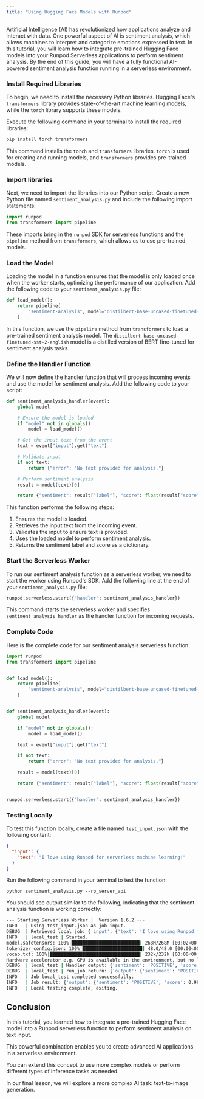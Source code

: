 ```yaml
---
title: "Using Hugging Face Models with Runpod"
---
```


Artificial Intelligence (AI) has revolutionized how applications analyze and interact with data. One powerful aspect of AI is sentiment analysis, which allows machines to interpret and categorize emotions expressed in text. In this tutorial, you will learn how to integrate pre-trained Hugging Face models into your Runpod Serverless applications to perform sentiment analysis. By the end of this guide, you will have a fully functional AI-powered sentiment analysis function running in a serverless environment.

### Install Required Libraries

To begin, we need to install the necessary Python libraries. Hugging Face's `transformers` library provides state-of-the-art machine learning models, while the `torch` library supports these models.

Execute the following command in your terminal to install the required libraries:

```bash
pip install torch transformers
```

This command installs the `torch` and `transformers` libraries. `torch` is used for creating and running models, and `transformers` provides pre-trained models.

### Import libraries

Next, we need to import the libraries into our Python script. Create a new Python file named `sentiment_analysis.py` and include the following import statements:

```python sentiment_analysis.py
import runpod
from transformers import pipeline
```

These imports bring in the `runpod` SDK for serverless functions and the `pipeline` method from `transformers`, which allows us to use pre-trained models.

### Load the Model

Loading the model in a function ensures that the model is only loaded once when the worker starts, optimizing the performance of our application. Add the following code to your `sentiment_analysis.py` file:

```python sentiment_analysis.py
def load_model():
    return pipeline(
        "sentiment-analysis", model="distilbert-base-uncased-finetuned-sst-2-english"
    )
```

In this function, we use the `pipeline` method from `transformers` to load a pre-trained sentiment analysis model. The `distilbert-base-uncased-finetuned-sst-2-english` model is a distilled version of BERT fine-tuned for sentiment analysis tasks.

### Define the Handler Function

We will now define the handler function that will process incoming events and use the model for sentiment analysis. Add the following code to your script:

```python sentiment_analysis.py
def sentiment_analysis_handler(event):
    global model

    # Ensure the model is loaded
    if "model" not in globals():
        model = load_model()

    # Get the input text from the event
    text = event["input"].get("text")

    # Validate input
    if not text:
        return {"error": "No text provided for analysis."}

    # Perform sentiment analysis
    result = model(text)[0]

    return {"sentiment": result["label"], "score": float(result["score"])}
```

This function performs the following steps:

1. Ensures the model is loaded.
2. Retrieves the input text from the incoming event.
3. Validates the input to ensure text is provided.
4. Uses the loaded model to perform sentiment analysis.
5. Returns the sentiment label and score as a dictionary.

### Start the Serverless Worker

To run our sentiment analysis function as a serverless worker, we need to start the worker using Runpod's SDK. Add the following line at the end of your `sentiment_analysis.py` file:

```python sentiment_analysis.py
runpod.serverless.start({"handler": sentiment_analysis_handler})
```

This command starts the serverless worker and specifies `sentiment_analysis_handler` as the handler function for incoming requests.

### Complete Code

Here is the complete code for our sentiment analysis serverless function:

```python sentiment_analysis.py
import runpod
from transformers import pipeline


def load_model():
    return pipeline(
        "sentiment-analysis", model="distilbert-base-uncased-finetuned-sst-2-english"
    )


def sentiment_analysis_handler(event):
    global model

    if "model" not in globals():
        model = load_model()

    text = event["input"].get("text")

    if not text:
        return {"error": "No text provided for analysis."}

    result = model(text)[0]

    return {"sentiment": result["label"], "score": float(result["score"])}


runpod.serverless.start({"handler": sentiment_analysis_handler})
```

### Testing Locally

To test this function locally, create a file named `test_input.json` with the following content:

```json test_input.json
{
  "input": {
    "text": "I love using Runpod for serverless machine learning!"
  }
}
```

Run the following command in your terminal to test the function:

```
python sentiment_analysis.py --rp_server_api
```

You should see output similar to the following, indicating that the sentiment analysis function is working correctly:

```bash
--- Starting Serverless Worker |  Version 1.6.2 ---
INFO   | Using test_input.json as job input.
DEBUG  | Retrieved local job: {'input': {'text': 'I love using Runpod for serverless machine learning!'}, 'id': 'local_test'}
INFO   | local_test | Started.
model.safetensors: 100%|█████████████████████████| 268M/268M [00:02<00:00, 94.9MB/s]
tokenizer_config.json: 100%|██████████████████████| 48.0/48.0 [00:00<00:00, 631kB/s]
vocab.txt: 100%|█████████████████████████████████| 232k/232k [00:00<00:00, 1.86MB/s]
Hardware accelerator e.g. GPU is available in the environment, but no `device` argument is passed to the `Pipeline` object. Model will be on CPU.
DEBUG  | local_test | Handler output: {'sentiment': 'POSITIVE', 'score': 0.9889019727706909}
DEBUG  | local_test | run_job return: {'output': {'sentiment': 'POSITIVE', 'score': 0.9889019727706909}}
INFO   | Job local_test completed successfully.
INFO   | Job result: {'output': {'sentiment': 'POSITIVE', 'score': 0.9889019727706909}}
INFO   | Local testing complete, exiting.
```

## Conclusion

In this tutorial, you learned how to integrate a pre-trained Hugging Face model into a Runpod serverless function to perform sentiment analysis on text input.

This powerful combination enables you to create advanced AI applications in a serverless environment.

You can extend this concept to use more complex models or perform different types of inference tasks as needed.

In our final lesson, we will explore a more complex AI task: text-to-image generation.
